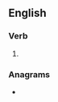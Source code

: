 ==English==

===Verb===
{{head|en|present participle}}

# {{present participle of|evert|lang=en|nocat=1}}

===Anagrams===
* {{anagrams|en|a=eeginrtv|reveting}}